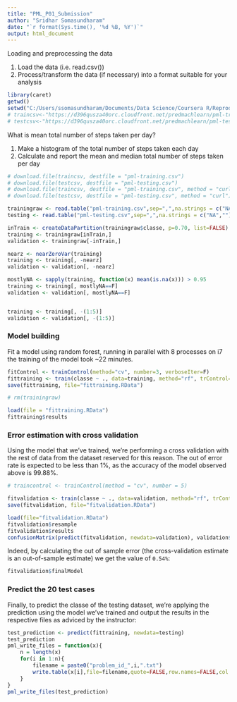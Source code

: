 ```yaml
---
title: "PML_P01_Submission"
author: "Sridhar Somasundharam"
date: "`r format(Sys.time(), '%d %B, %Y')`"
output: html_document
---
```

Loading and preprocessing the data

1. Load the data (i.e. read.csv())
2. Process/transform the data (if necessary) into a format suitable for your analysis

```r
library(caret)
getwd()
setwd("C:/Users/ssomasundharam/Documents/Data Science/Coursera R/Reproducible Research")
# traincsv<-"https://d396qusza40orc.cloudfront.net/predmachlearn/pml-training.csv"
# testcsv<-"https://d396qusza40orc.cloudfront.net/predmachlearn/pml-testing.csv"

```

What is mean total number of steps taken per day?

1. Make a histogram of the total number of steps taken each day
2. Calculate and report the mean and median total number of steps taken per day

```r

# download.file(traincsv, destfile = "pml-training.csv")
# download.file(testcsv, destfile = "pml-testing.csv")
# download.file(traincsv, destfile = "pml-training.csv", method = "curl")
# download.file(testcsv, destfile = "pml-testing.csv", method = "curl")

```

```r

trainingraw <- read.table("pml-training.csv",sep=",",na.strings = c("NA",""),header=TRUE)
testing <- read.table("pml-testing.csv",sep=",",na.strings = c("NA",""),header=TRUE)

inTrain <- createDataPartition(trainingraw$classe, p=0.70, list=FALSE)
training <- trainingraw[inTrain,]
validation <- trainingraw[-inTrain,]

nearz <- nearZeroVar(training)
training <- training[, -nearz]
validation <- validation[, -nearz]

mostlyNA <- sapply(training, function(x) mean(is.na(x))) > 0.95
training <- training[, mostlyNA==F]
validation <- validation[, mostlyNA==F]


training <- training[, -(1:5)]
validation <- validation[, -(1:5)]

```

### Model building

Fit a model using random forest, running in parallel with 8 processes on i7 the training of the model took ~22 minutes.

```r

fitControl <- trainControl(method="cv", number=3, verboseIter=F)
fittraining <- train(classe ~ ., data=training, method="rf", trControl=fitControl)
save(fittraining, file="fittraining.RData")

```

```r

# rm(trainingraw)

load(file = "fittraining.RData")
fittraining$results

```

### Error estimation with cross validation

Using the model that we've trained, we're performing a cross validation with the rest of data from the dataset reserved for this reason. The out of error rate is expected to be less than 1%, as the accuracy of the model observed above is 99.88%.

```r

# traincontrol <- trainControl(method = "cv", number = 5)

```

```r

fitvalidation <- train(classe ~ ., data=validation, method="rf", trControl=fitControl)
save(fitvalidation, file="fitvalidation.RData")

```

```r

load(file="fitvalidation.RData")
fitvalidation$resample
fitvalidation$results
confusionMatrix(predict(fitvalidation, newdata=validation), validation$classe)

```

Indeed, by calculating the out of sample error (the cross-validation estimate is an out-of-sample estimate) we get the value of `0.54%`:

```r

fitvalidation$finalModel

```

### Predict the 20 test cases

Finally, to predict the classe of the testing dataset, we're applying the prediction using the model we've trained and output the results in the respective files as adviced by the instructor:

```r

test_prediction <- predict(fittraining, newdata=testing)
test_prediction
pml_write_files = function(x){
    n = length(x)
    for(i in 1:n){
        filename = paste0("problem_id_",i,".txt")
        write.table(x[i],file=filename,quote=FALSE,row.names=FALSE,col.names=FALSE)
    }
}
pml_write_files(test_prediction)

```
